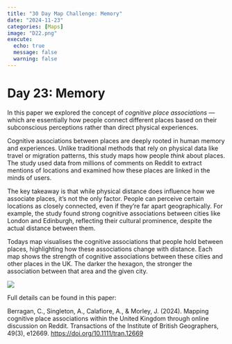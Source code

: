 ```yaml
---
title: "30 Day Map Challenge: Memory"
date: "2024-11-23"
categories: [Maps]
image: "D22.png"
execute:
  echo: true
  message: false
  warning: false
---
```


# Day 23: Memory

In this paper we explored the concept of *cognitive place associations* — which are essentially how people connect different places based on their subconscious perceptions rather than direct physical experiences.

Cognitive associations between places are deeply rooted in human memory and experiences. Unlike traditional methods that rely on physical data like travel or migration patterns, this study maps how people *think* about places. The study used data from millions of comments on Reddit to extract mentions of locations and examined how these places are linked in the minds of users.

The key takeaway is that while physical distance does influence how we associate places, it's not the only factor. People can perceive certain locations as closely connected, even if they're far apart geographically. For example, the study found strong cognitive associations between cities like London and Edinburgh, reflecting their cultural prominence, despite the actual distance between them.

Todays map visualises the cognitive associations that people hold between places, highlighting how these associations change with distance. Each map shows the strength of cognitive associations between these cities and other places in the UK. The darker the hexagon, the stronger the association between that area and the given city.

![](D22.png)

Full details can be found in this paper:

Berragan, C., Singleton, A., Calafiore, A., & Morley, J. (2024). Mapping cognitive place associations within the United Kingdom through online discussion on Reddit. Transactions of the Institute of British Geographers, 49(3), e12669. <https://doi.org/10.1111/tran.12669>

